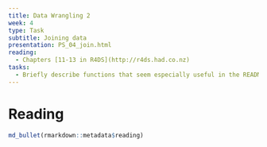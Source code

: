 ```yaml
---
title: Data Wrangling 2 
week: 4
type: Task
subtitle: Joining data
presentation: PS_04_join.html
reading:
  - Chapters [11-13 in R4DS](http://r4ds.had.co.nz)
tasks:
  - Briefly describe functions that seem especially useful in the README.md file for this week.
---
```


# Reading

```r
md_bullet(rmarkdown::metadata$reading)
```

